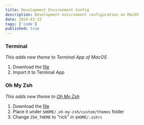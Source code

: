 ```yaml
---
title: Development Environment Config
description: Development environment configuration on MacOS
date: 2024-03-22
tags: ['code']
published: true
---
```


### Terminal

_This adds new theme to Terminal App of MacOS_

1. Download the [file](/assets/rick.terminal)
1. Import it to Terminal App

### Oh My Zsh

_This adds new theme to [Oh My Zsh](https://ohmyz.sh)_

1. Download the [file](/assets/rick.zsh-theme)
1. Place it under `$HOME/.oh-my-zsh/custom/themes` folder
1. Change `ZSH_THEME` to "rick" in `$HOME/.zshrc`
